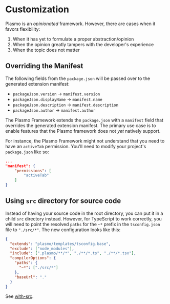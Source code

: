 # Customization

Plasmo is an _opinionated_ framework. However, there are cases when it favors flexibility:

1. When it has yet to formulate a proper abstraction/opinion
2. When the opinion greatly tampers with the developer's experience
3. When the topic does not matter

## Overriding the Manifest

The following fields from the `package.json` will be passed over to the generated extension manifest:

- `packageJson.version` -> `manifest.version`
- `packageJson.displayName` -> `manifest.name`
- `packageJson.description` -> `manifest.description`
- `packageJson.author` -> `manifest.author`

The Plasmo Framework extends the `package.json` with a `manifest` field that overrides the generated extension manifest. The primary use case is to enable features that the Plasmo framework does not _yet_ natively support.

For instance, the Plasmo Framework might not understand that you need to have an `activeTab` permission. You'll need to modify your project's `package.json` like so:

```json
...
"manifest": {
    "permissions": [
        "activeTab"
    ]
}
```

## Using `src` directory for source code

Instead of having your source code in the root directory, you can put it in a child `src` directory instead. However, for TypeScript to work correctly, you will need to point the resolved `paths` for the `~*` prefix in the `tsconfig.json` file to `"./src/*"`. The new configuration looks like this:

```json
{
  "extends": "plasmo/templates/tsconfig.base",
  "exclude": ["node_modules"],
  "include": [".plasmo/**/*", "./**/*.ts", "./**/*.tsx"],
  "compilerOptions": {
    "paths": {
      "~*": ["./src/*"]
    },
    "baseUrl": "."
  }
}
```

See [with-src](https://github.com/PlasmoHQ/examples/tree/main/with-src).
